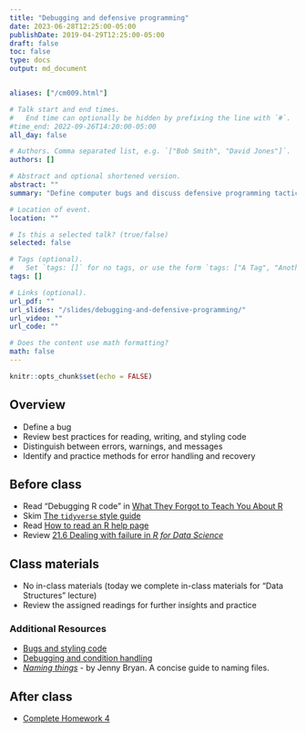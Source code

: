 ```yaml
---
title: "Debugging and defensive programming"
date: 2023-06-28T12:25:00-05:00
publishDate: 2019-04-29T12:25:00-05:00
draft: false
toc: false
type: docs
output: md_document


aliases: ["/cm009.html"]

# Talk start and end times.
#   End time can optionally be hidden by prefixing the line with `#`.
#time_end: 2022-09-26T14:20:00-05:00
all_day: false

# Authors. Comma separated list, e.g. `["Bob Smith", "David Jones"]`.
authors: []

# Abstract and optional shortened version.
abstract: ""
summary: "Define computer bugs and discuss defensive programming tactics."

# Location of event.
location: ""

# Is this a selected talk? (true/false)
selected: false

# Tags (optional).
#   Set `tags: []` for no tags, or use the form `tags: ["A Tag", "Another Tag"]` for one or more tags.
tags: []

# Links (optional).
url_pdf: ""
url_slides: "/slides/debugging-and-defensive-programming/"
url_video: ""
url_code: ""

# Does the content use math formatting?
math: false
---
```


```r
knitr::opts_chunk$set(echo = FALSE)
```

## Overview

* Define a bug
* Review best practices for reading, writing, and styling code
* Distinguish between errors, warnings, and messages
* Identify and practice methods for error handling and recovery

<!--
* Interpret function documentation
* Introduce `traceback()` and explain how to read it
-->

## Before class

* Read "Debugging R code" in [What They Forgot to Teach You About R](https://rstats.wtf/debugging-r-code.html)
* Skim [The `tidyverse` style guide](http://style.tidyverse.org/)
* Read [How to read an R help page](http://socviz.co/appendix.html#how-to-read-an-r-help-page)
* Review [21.6 Dealing with failure in *R for Data Science*](http://r4ds.had.co.nz/iteration.html#dealing-with-failure)

## Class materials

* No in-class materials (today we complete in-class materials for "Data Structures" lecture)
* Review the assigned readings for further insights and practice 

### Additional Resources
* [Bugs and styling code](/notes/style-guide/)
* [Debugging and condition handling](/notes/condition-handling/)
* [*Naming things*](http://www2.stat.duke.edu/~rcs46/lectures_2015/01-markdown-git/slides/naming-slides/naming-slides.pdf) - by Jenny Bryan. A concise guide to naming files.

## After class
* [Complete Homework 4](/homework/programming/)
